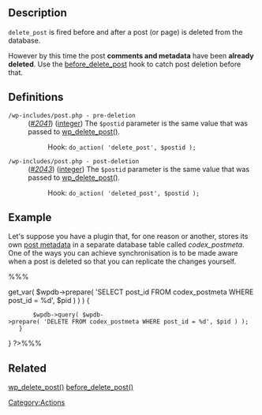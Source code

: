 == Description ==
<tt>delete_post</tt> is fired before and after a post (or page) is deleted from the database.

However by this time the post <b>comments and metadata</b> have been <b>already deleted</b>. Use the [[Plugin_API/Action_Reference/before_delete_post|before_delete_post]] hook to catch post deletion before that.

== Definitions ==

; <tt>/wp-includes/post.php - pre-deletion</tt>
: ([http://core.trac.wordpress.org/browser/tags/3.2.1/wp-includes/post.php#L2041 ''#2041'']) ([[How_to_Pass_Tag_Parameters#Integer|integer]]) The <tt>$postid</tt> parameter is the same value that was passed to [[Function_Reference/wp_delete_post|wp_delete_post()]].
:: Hook: <tt>do_action( 'delete_post', $postid );</tt>

; <tt>/wp-includes/post.php - post-deletion</tt>
: ([http://core.trac.wordpress.org/browser/tags/3.2.1/wp-includes/post.php#L2043 ''#2043'']) ([[How_to_Pass_Tag_Parameters#Integer|integer]]) The <tt>$postid</tt> parameter is the same value that was passed to [[Function_Reference/wp_delete_post|wp_delete_post()]].
:: Hook: <tt>do_action( 'deleted_post', $postid );</tt>

== Example ==
Let's suppose you have a plugin that, for one reason or another, stores its own [[Function_Reference/post_meta_Function_Examples|post metadata]] in a separate database table called ''codex_postmeta''. One of the ways you can achieve synchronisation is to be made aware when a post is deleted so that you can replicate the changes yourself.

%%%<?php
add_action( 'admin_init', 'codex_init' );
function codex_init() {
    add_action( 'delete_post', 'codex_sync', 10 );
}

function codex_sync( $pid ) {
    global $wpdb;
    if ( $wpdb->get_var( $wpdb->prepare( 'SELECT post_id FROM codex_postmeta WHERE post_id = %d', $pid ) ) ) {
        $wpdb->query( $wpdb->prepare( 'DELETE FROM codex_postmeta WHERE post_id = %d', $pid ) );
    }
}
?>%%%

== Related ==

[[Function_Reference/wp_delete_post|wp_delete_post()]]
[[Plugin_API/Action_Reference/before_delete_post|before_delete_post()]]

[[Category:Actions]]